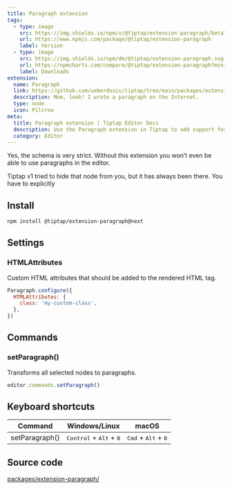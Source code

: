 ```yaml
---
title: Paragraph extension
tags:
  - type: image
    src: https://img.shields.io/npm/v/@tiptap/extension-paragraph/beta?label=version
    url: https://www.npmjs.com/package/@tiptap/extension-paragraph
    label: Version
  - type: image
    src: https://img.shields.io/npm/dm/@tiptap/extension-paragraph.svg
    url: https://npmcharts.com/compare/@tiptap/extension-paragraph?minimal=true
    label: Downloads
extension:
  name: Paragraph
  link: https://github.com/ueberdosis/tiptap/tree/main/packages/extension-paragraph
  description: Mom, look! I wrote a paragraph on the Internet.
  type: node
  icon: Pilcrow
meta:
  title: Paragraph extension | Tiptap Editor Docs
  description: Use the Paragraph extension in Tiptap to add support for paragraphs with the <p> HTML tag. Learn more in our docs!
  category: Editor
---
```



Yes, the schema is very strict. Without this extension you won’t even be able to use paragraphs in the editor.

<Callout title="Breaking Change" variant="warning">
  Tiptap v1 tried to hide that node from you, but it has always been there. You have to explicitly
</Callout>

<CodeDemo path="/Nodes/Paragraph" />

## Install

```bash
npm install @tiptap/extension-paragraph@next
```

## Settings

### HTMLAttributes

Custom HTML attributes that should be added to the rendered HTML tag.

```js
Paragraph.configure({
  HTMLAttributes: {
    class: 'my-custom-class',
  },
})
```

## Commands

### setParagraph()

Transforms all selected nodes to paragraphs.

```js
editor.commands.setParagraph()
```

## Keyboard shortcuts

| Command        | Windows/Linux                                      | macOS                                          |
| -------------- | -------------------------------------------------- | ---------------------------------------------- |
| setParagraph() | <kbd>Control</kbd> + <kbd>Alt</kbd> + <kbd>0</kbd> | <kbd>Cmd</kbd> + <kbd>Alt</kbd> + <kbd>0</kbd> |

## Source code

[packages/extension-paragraph/](https://github.com/ueberdosis/tiptap/blob/main/packages/extension-paragraph/)
